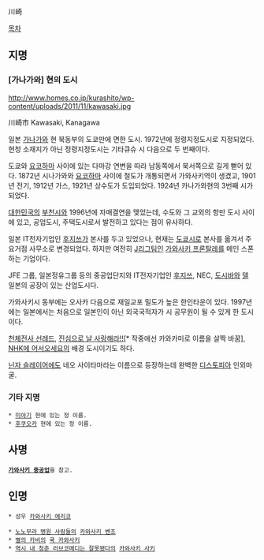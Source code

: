 川崎

[[목차]]
== 지명 ==
=== [가나가와] 현의 도시 ===

http://www.homes.co.jp/kurashito/wp-content/uploads/2011/11/kawasaki.jpg

川崎市
Kawasaki, Kanagawa

일본 [[가나가와]] 현 북동부의 도쿄만에 면한 도시. 1972년에 정령지정도시로 지정되었다. 현청 소재지가 아닌 정령지정도시는 기타큐슈 시 다음으로 두 번째이다.

도쿄와 [[요코하마]] 사이에 있는 다마강 연변을 따라 남동쪽에서 북서쪽으로 길게 뻗어 있다. 1872년 시나가와와 [[요코하마]] 사이에 철도가 개통되면서 가와사키역이 생겼고, 1901년 전기, 1912년 가스, 1921년 상수도가 도입되었다. 1924년 카나가와현의 3번째 시가 되었다.

[[대한민국]]의 [[부천시]]와 1996년에 자매결연을 맺었는데, 수도와 그 교외의 항만 도시 사이에 있고, 공업도시, 주택도시로서 발전하고 있다는 점이 유사하다. 

일본 IT전자기업인 [[후지쓰]]가 본사를 두고 있었으나, 현재는 [[도쿄시]]로 본사를 옮겨서 주요거점 사무소로 변경되었다.  하지만 여전히 [[J리그]]팀인 [[가와사키 프론탈레]]를 메인 스폰하는 기업이다. 

JFE 그룹, 일본정유그룹 등의 중공업단지와 IT전자기업인 [[후지쓰]], NEC, [[도시바]]와 [[델]] 일본의 공장이 있는 산업도시다. 

가와사키시 동부에는 오사카 다음으로 재일교포 밀도가 높은 한인타운이 있다.  1997년에는 일본에서는 처음으로 일본인이 아닌 외국국적자가 시 공무원이 될 수 있게 한 도시이다. 

[[천체전사 선레드]], [[진심으로 날 사랑해라!!]][* 작중에선 카와카미로 이름을 살짝 바꿈], [[NHK에 어서오세요]]의 배경 도시이기도 하다.

[[닌자 슬레이어]]에도 네오 사이타마라는 이름으로 등장하는데 완벽한 [[디스토피아]] 인외마굴.

=== 기타 지명 ===
 * [[미야기]] 현에 있는 정 이름.
 * [[후쿠오카]] 현에 있는 정 이름.

== 사명 ==
 '''[[가와사키 중공업]]'''을 참고.

== 인명 ==
 * 성우 [[카와사키 에리코]]

 * [[노노무라 병원 사람들]]의 [[카와사키 벤조]]
 * [[별의 카비]]의 [[쿡 카와사키]]
 * [[역시 내 청춘 러브코메디는 잘못됐다]]의 [[카와사키 사키]]
